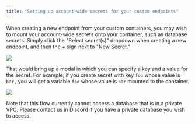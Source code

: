 ```yaml
---
title: "Setting up account-wide secrets for your custom endpoints"
---
```


When creating a new endpoint from your custom containers, you may wish to mount your account-wide secrets onto your container, such as database secrets. Simply click the "Select secret(s)" dropdown when creating a new endpoint, and then the + sign next to "New Secret." 

![](/images/b255a07-secret1.png)

That would bring up a modal in which you can specify a key and a value for the secret. For example, if you create secret with key `foo` whose value is `bar,` you will get a variable `foo` whose value is `bar` mounted to the container.

![](/images/8b8bc80-CleanShot_2023-06-13_at_21.30.502x.png)

Note that this flow currently cannot access a database that is in a private VPC. Please contact us in Discord if you have a private database you wish to access.